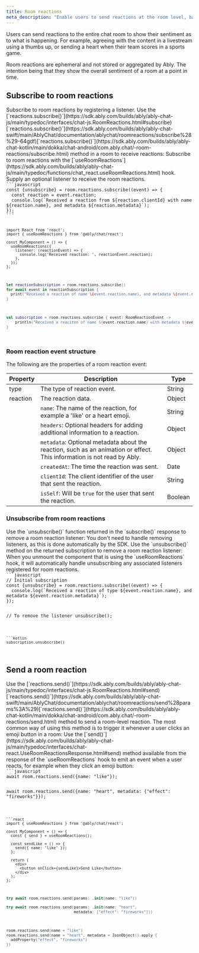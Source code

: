 ```yaml
---
title: Room reactions
meta_description: "Enable users to send reactions at the room level, based on what is happening in your application, such as a goal being scored in your livestream."
---
```


Users can send reactions to the entire chat room to show their sentiment as to what is happening. For example, agreeing with the content in a livestream using a thumbs up, or sending a heart when their team scores in a sports game.

Room reactions are ephemeral and not stored or aggregated by Ably. The intention being that they show the overall sentiment of a room at a point in time.

## Subscribe to room reactions <a id="subscribe"/>

<If lang="javascript,swift,kotlin">
Subscribe to room reactions by registering a listener. Use the <If lang="javascript">[`reactions.subscribe()`](https://sdk.ably.com/builds/ably/ably-chat-js/main/typedoc/interfaces/chat-js.RoomReactions.html#subscribe)</If><If lang="swift">[`reactions.subscribe()`](https://sdk.ably.com/builds/ably/ably-chat-swift/main/AblyChat/documentation/ablychat/roomreactions/subscribe%28%29-64gdf)</If><If lang="kotlin">[`reactions.subscribe()`](https://sdk.ably.com/builds/ably/ably-chat-kotlin/main/dokka/chat-android/com.ably.chat/-room-reactions/subscribe.html)</If> method in a room to receive reactions:
</If>

<If lang="react">
Subscribe to room reactions with the [`useRoomReactions`](https://sdk.ably.com/builds/ably/ably-chat-js/main/typedoc/functions/chat_react.useRoomReactions.html) hook. Supply an optional listener to receive the room reactions.
</If>

<Code>
```javascript
const {unsubscribe} = room.reactions.subscribe((event) => {
  const reaction = event.reaction;
  console.log(`Received a reaction from ${reaction.clientId} with name ${reaction.name}, and metadata ${reaction.metadata}`);
});
```

```react
import React from 'react';
import { useRoomReactions } from '@ably/chat/react';

const MyComponent = () => {
  useRoomReactions({
    listener: (reactionEvent) => {
      console.log('Received reaction: ', reactionEvent.reaction);
    },
  });
};
```

```swift
let reactionSubscription = room.reactions.subscribe()
for await event in reactionSubscription {
  print("Received a reaction of name \(event.reaction.name), and metadata \(event.reaction.metadata)")
}
```

```kotlin
val subscription = room.reactions.subscribe { event: RoomReactionEvent ->
    println("Received a reaciton of name ${event.reaction.name} with metadata ${event.reaction.metadata}")
}
```
</Code>

### Room reaction event structure <a id="structure"/>

The following are the properties of a room reaction event:

| Property | Description | Type |
| -------- | ----------- | ---- |
| type | The type of reaction event. | String |
| reaction | The reaction data. | Object |
| | `name`: The name of the reaction, for example a 'like' or a heart emoji. | String |
| | `headers`: Optional headers for adding additional information to a reaction. | Object |
| | `metadata`: Optional metadata about the reaction, such as an animation or effect. This information is not read by Ably. | Object |
| | `createdAt`: The time the reaction was sent. | Date |
| | `clientId`: The client identifier of the user that sent the reaction. | String |
| | `isSelf`: Will be `true` for the user that sent the reaction. | Boolean |

### Unsubscribe from room reactions <a id="unsubscribe"/>

<If lang="javascript">
Use the `unsubscribe()` function returned in the `subscribe()` response to remove a room reaction listener:
</If>

<If lang="swift">
You don't need to handle removing listeners, as this is done automatically by the SDK.
</If>

<If lang="kotlin">
Use the `unsubscribe()` method on the returned subscription to remove a room reaction listener:
</If>

<If lang="react">
When you unmount the component that is using the `useRoomReactions` hook, it will automatically handle unsubscribing any associated listeners registered for room reactions.
</If>

<If lang="javascript,kotlin">
<Code>
```javascript
// Initial subscription
const {unsubscribe} = room.reactions.subscribe((event) => {
  console.log(`Received a reaction of type ${event.reaction.name}, and metadata ${event.reaction.metadata}`);
});

// To remove the listener
unsubscribe();
```

```kotlin
subscription.unsubscribe()
```
</Code>
</If>

## Send a room reaction <a id="send"/>

<If lang="javascript,swift,kotlin">
Use the <If lang="javascript">[`reactions.send()`](https://sdk.ably.com/builds/ably/ably-chat-js/main/typedoc/interfaces/chat-js.RoomReactions.html#send)</If><If lang="swift">[`reactions.send()`](https://sdk.ably.com/builds/ably/ably-chat-swift/main/AblyChat/documentation/ablychat/roomreactions/send%28params%3A%29)</If><If lang="kotlin">[`reactions.send()`](https://sdk.ably.com/builds/ably/ably-chat-kotlin/main/dokka/chat-android/com.ably.chat/-room-reactions/send.html)</If> method to send a room-level reaction. The most common way of using this method is to trigger it whenever a user clicks an emoji button in a room:
</If>

<If lang="react">
Use the [`send()`](https://sdk.ably.com/builds/ably/ably-chat-js/main/typedoc/interfaces/chat-react.UseRoomReactionsResponse.html#send) method available from the response of the `useRoomReactions` hook to emit an event when a user reacts, for example when they click an emoji button:
</If>

<Code>
```javascript
await room.reactions.send({name: "like"});

await room.reactions.send({name: "heart", metadata: {"effect": "fireworks"}});
```

```react
import { useRoomReactions } from '@ably/chat/react';

const MyComponent = () => {
  const { send } = useRoomReactions();

  const sendLike = () => {
    send({ name: 'like' });
  };

  return (
    <div>
      <button onClick={sendLike}>Send Like</button>
    </div>
  );
};
```

```swift
try await room.reactions.send(params: .init(name: "like"))

try await room.reactions.send(params: .init(name: "heart",
                              metadata: ["effect": "fireworks"]))
```

```kotlin
room.reactions.send(name = "like")
room.reactions.send(name = "heart", metadata = JsonObject().apply {
  addProperty("effect", "fireworks")
})
```
</Code>
